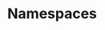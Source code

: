 ---
id: "php_tf_hard_005"
questionType: "TRUE_FALSE"
title: "Namespaces"
statement: "PHP namespaces are case-sensitive."
difficulty: "HARD"
category: "PHP"
correctAnswer: false
explanation: "Namespace names are not case-sensitive in PHP."
---